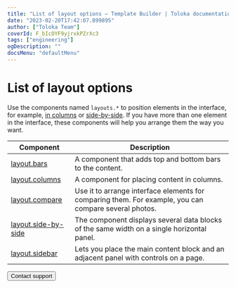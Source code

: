 ```yaml
---
title: "List of layout options — Template Builder | Toloka documentation"
date: "2023-02-20T17:42:07.899895"
author: ["Toloka Team"]
coverId: F_bIcOYF9yjrxkPZrXc3
tags: ["engineering"]
ogDescription: ""
docsMenu: "defaultMenu"
---
```



# List of layout options

Use the components named `layouts.*` to position elements in the interface, for example, [in columns](/docs/template-builder/reference/layout.columns) or [side-by-side](/docs/template-builder/reference/layout.side-by-side). If you have more than one element in the interface, these components will help you arrange them the way you want.

| Component                                     | Description                                                                                           |
| --------------------------------------------- | ----------------------------------------------------------------------------------------------------- |
| [layout.bars](/docs/template-builder/reference/layout.bars)                 | A component that adds top and bottom bars to the content.                                             |
| [layout.columns](/docs/template-builder/reference/layout.columns)           | A component for placing content in columns.                                                           |
| [layout.compare](/docs/template-builder/reference/layout.compare)           | Use it to arrange interface elements for comparing them. For example, you can compare several photos. |
| [layout.side-by-side](/docs/template-builder/reference/layout.side-by-side) | The component displays several data blocks of the same width on a single horizontal panel.            |
| [layout.sidebar](/docs/template-builder/reference/layout.sidebar)           | Lets you place the main content block and an adjacent panel with controls on a page.                  |

<Button themeColor="light" view="default" size="l" type="link" url="/docs/guide/troubleshooting/support?form-source=template-builder-reference-layouts">Contact support</Button>
